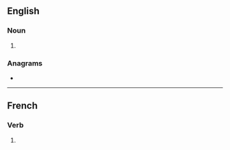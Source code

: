 ==English==

===Noun===
{{head|en|noun form}}

# {{plural of|en|acton}}

===Anagrams===
* {{anagrams|en|a=acnost|Cantos|Caston|Octans|cantos|cast on|octans}}

----

==French==

===Verb===
{{head|fr|verb form}}

# {{inflection of|fr|acter||1|p|pres|ind|;|1|p|imp}}